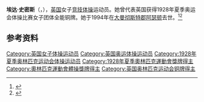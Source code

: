 {{NoteTA|G1=Sports}}
'''埃达·史密斯'''（{{lang-en|Ada Smith}}，{{bd|1903年|6月24日|1994年|8月8日}}），[[英国|英国]]女子[[竞技体操|竞技体操]]运动员。她曾代表英国获得1928年夏季奥运会体操比赛女子团体全能铜牌。她于1994年在[[大曼彻斯特郡|大曼彻斯特郡]][[阿瑟顿_(英国)|阿瑟顿]]去世。<ref>{{Cite web|title=Ada SMITH|url=https://www.olympic.org/ada-smith|accessdate=2021-04-01|work=International Olympic Committee|archive-date=2020-12-06|archive-url=https://web.archive.org/web/20201206000707/https://www.olympic.org/ada-smith|dead-url=no}}</ref><ref>{{cite web|url=https://www.olympedia.org/athletes/28479|title=Ada Smith|work=Olympedia|accessdate=2021-04-02|archive-date=2021-05-12|archive-url=https://web.archive.org/web/20210512192436/https://www.olympedia.org/athletes/28479|dead-url=no}}</ref>

== 参考资料 ==
{{reflist}}

{{Authority control}}
{{DEFAULTSORT:Smith, Ada}}
[[Category:英国女子体操运动员|Category:英国女子体操运动员]]
[[Category:英国奥运体操运动员|Category:英国奥运体操运动员]]
[[Category:1928年夏季奥林匹克运动会体操运动员|Category:1928年夏季奥林匹克运动会体操运动员]]
[[Category:1928年夏季奧林匹克運動會獎牌得主|Category:1928年夏季奧林匹克運動會獎牌得主]]
[[Category:奧林匹克運動會體操獎牌得主|Category:奧林匹克運動會體操獎牌得主]]
[[Category:英国奥林匹克运动会铜牌得主|Category:英国奥林匹克运动会铜牌得主]]